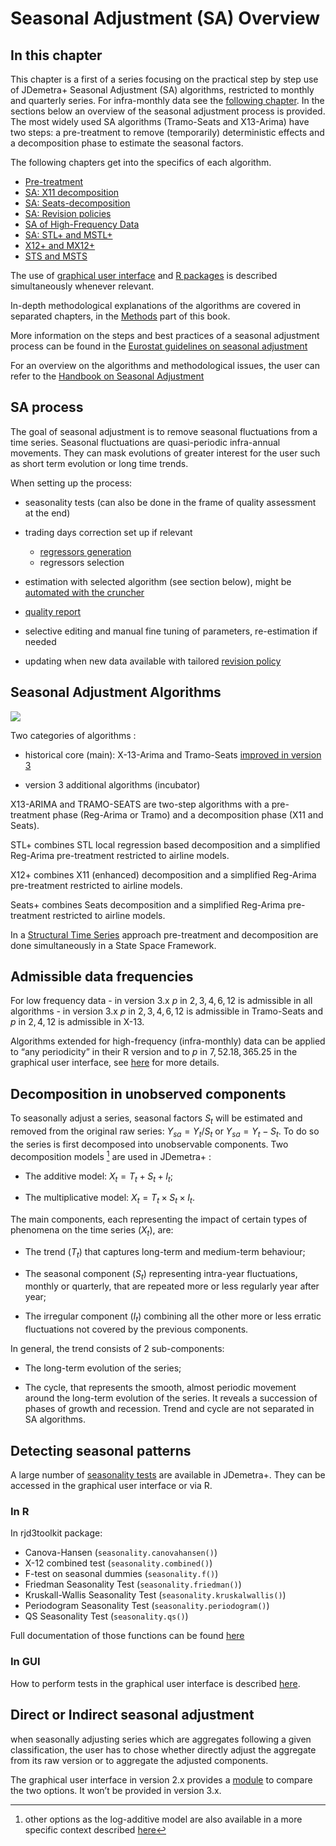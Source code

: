 # Seasonal Adjustment (SA) Overview {#sa-overview .unnumbered}

## In this chapter

This chapter is a first of a series focusing on the practical step by step use of JDemetra+ Seasonal Adjustment (SA) algorithms, restricted to monthly and quarterly series. For infra-monthly data see the [following chapter](#a-sa-hf). In the sections below an overview of the seasonal adjustment process is provided. The most widely used SA algorithms (Tramo-Seats and X13-Arima) have two steps: a pre-treatment to remove (temporarily) deterministic effects and a decomposition phase to estimate the seasonal factors.

The following chapters get into the specifics of each algorithm.

- [Pre-treatment](#sa-pre-t)
- [SA: X11 decomposition](a-sa-X11)
- [SA: Seats-decomposition](#a-sa-seats)
- [SA: Revision policies](#a-rev-pol)
- [SA of High-Frequency Data](#a-sa-hf)
- [SA: STL+ and MSTL+](#a-sa-stl)
- [X12+ and MX12+](a-sa-x12)
- [STS and MSTS](#a-sa-bsm)


The use of [graphical user interface](T-graphical-user-interface.qmd) and [R packages](T-r-packages.qmd) is described simultaneously whenever relevant.

In-depth methodological explanations of the algorithms are covered in separated chapters, in the [Methods](P_Methods.qmd) part of this book.

More information on the steps and best practices of a seasonal adjustment process can be found in the [Eurostat guidelines on seasonal adjustment](https://ec.europa.eu/eurostat/documents/3859598/6830795/KS-GQ-15-001-EN-N.pdf)

For an overview on the algorithms and methodological issues, the user can refer to the [Handbook on Seasonal Adjustment](https://ec.europa.eu/eurostat/documents/3859598/8939616/KS-GQ-18-001-EN-N.pdf)

## SA process

The goal of seasonal adjustment is to remove seasonal fluctuations from a time series. Seasonal fluctuations are quasi-periodic infra-annual movements. They can mask evolutions of greater interest for the user such as short term evolution or long time trends.

When setting up the process: 

- seasonality tests (can also be done in the frame of quality assessment at the end)

- trading days correction set up if relevant 
    - [regressors generation](#a-cal)
    - regressors selection 
    
- estimation with selected algorithm (see section below), might be [automated with the cruncher](#t-prod)

- [quality report](#t-prod)

- selective editing and manual fine tuning of parameters, re-estimation if needed 

- updating when new data available with tailored [revision policy](#a-rev-pol)

<!-- ## Quick Start -->
<!-- (chap à part?) -->
<!-- To launch a -->
<!-- en mode cahier d'exos  -->

<!-- #a-sa-X11-q-start -->
<!-- #a-sa-seats-q-start -->

## Seasonal Adjustment Algorithms

<!-- Extensions for high frequency data tackled in frequency part  -->

![](All_images/SA_Algos.png)

Two categories of algorithms :

-   historical core (main): X-13-Arima and Tramo-Seats [improved in version 3](#v3-vs-v2-sa)

-   version 3 additional algorithms (incubator)

X13-ARIMA and TRAMO-SEATS are two-step algorithms with a pre-treatment phase (Reg-Arima or Tramo) and a decomposition phase (X11 and Seats). 

STL+ combines STL local regression based decomposition and a simplified Reg-Arima pre-treatment restricted to airline models.

X12+ combines X11 (enhanced) decomposition and a simplified Reg-Arima pre-treatment restricted to airline models.

Seats+ combines Seats decomposition and a simplified Reg-Arima pre-treatment restricted to airline models.

In a [Structural Time Series](#a-sa-bsm) approach pre-treatment and decomposition are done simultaneously in a State Space Framework.

## Admissible data frequencies

For low frequency data
    - in version 3.x $p$ in ${2,3,4,6,12}$ is admissible in all algorithms
    - in version 3.x $p$ in ${2,3,4,6,12}$ is admissible in Tramo-Seats and $p$ in ${2,4,12}$ is admissible in X-13.

Algorithms extended for high-frequency (infra-monthly) data can be applied to "any periodicity" in their R version and to $p$ in ${7, 52.18, 365.25}$ in the graphical user interface, see [here](#a-sa-hf) for more details.

## Decomposition in unobserved components

To seasonally adjust a series, seasonal factors $S_{t}$ will be estimated and removed from the original raw series: $Y_{sa}=Y_{t}/S_{t}$ or $Y_{sa}=Y_{t}-S_{t}$. To do so the series is first decomposed into unobservable components. Two decomposition models [^a-sa-overview-1] are used in JDemetra+ :

[^a-sa-overview-1]: other options as the log-additive model are also available in a more specific context described [here](#a-sa-X11-settings)

-   The additive model: $X_{t} = T_{t} + S_{t} + I_{t}$;

-   The multiplicative model: $X_{t} = T_{t} \times S_{t} \times I_{t}$.

The main components, each representing the impact of certain types of phenomena on the time series ($X_{t}$), are:

-   The trend ($T_{t}$) that captures long-term and medium-term behaviour;

-   The seasonal component ($S_{t}$) representing intra-year fluctuations, monthly or quarterly, that are repeated more or less regularly year after year;

-   The irregular component ($I_{t}$) combining all the other more or less erratic fluctuations not covered by the previous components.

In general, the trend consists of 2 sub-components:

-   The long-term evolution of the series;

-   The cycle, that represents the smooth, almost periodic movement around the long-term evolution of the series. It reveals a succession of phases of growth and recession. Trend and cycle are not separated in SA algorithms.

## Detecting seasonal patterns

A large number of [seasonality tests](#m-tests) are available in JDemetra+. They can be accessed in the graphical user interface or via R.

### In R

In rjd3toolkit package:

-   Canova-Hansen (`seasonality.canovahansen()`)
-   X-12 combined test (`seasonality.combined()`)
-   F-test on seasonal dummies (`seasonality.f()`)
-   Friedman Seasonality Test (`seasonality.friedman()`)
-   Kruskall-Wallis Seasonality Test (`seasonality.kruskalwallis()`)
-   Periodogram Seasonality Test (`seasonality.periodogram()`)
-   QS Seasonality Test (`seasonality.qs()`)

Full documentation of those functions can be found [here](https://rjdverse.github.io/rjd3toolkit/reference/index.html)

### In GUI

How to perform tests in the graphical user interface is described [here](#t-GUI-tstools-tests).

## Direct or Indirect seasonal adjustment

when seasonally adjusting series which are aggregates following a given classification, the user has to chose whether directly adjust the aggregate from its raw version or to aggregate the adjusted components.

The graphical user interface in version 2.x provides a [module](#direct-indirect) to compare the two options. It won't be provided in version 3.x.
